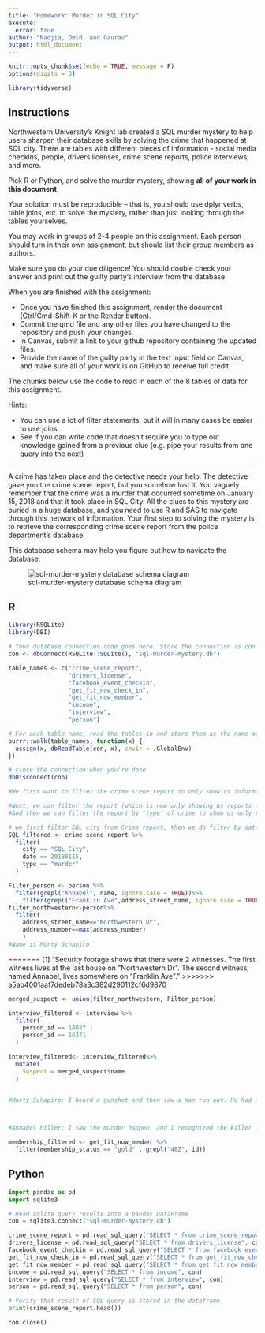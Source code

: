 ```yaml
---
title: "Homework: Murder in SQL City"
execute:
  error: true
author: "Nadjia, Omid, and Gaurav"
output: html_document
---
```


```r
knitr::opts_chunk$set(echo = TRUE, message = F)
options(digits = 3)

library(tidyverse)

```

## Instructions
Northwestern University's Knight lab created a SQL murder mystery to help users sharpen their database skills by solving the crime that happened at SQL city. There are tables with different pieces of information - social media checkins, people, drivers licenses, crime scene reports, police interviews, and more. 

Pick R or Python, and solve the murder mystery, showing **all of your work in this document**. 

Your solution must be reproducible -- that is, you should use dplyr verbs, table joins, etc. to solve the mystery, rather than just looking through the tables yourselves.

You may work in groups of 2-4 people on this assignment. Each person should turn in their own assignment, but should list their group members as authors.

Make sure you do your due diligence! You should double check your answer and print out the guilty party's interview from the database.

When you are finished with the assignment: 

- Once you have finished this assignment, render the document (Ctrl/Cmd-Shift-K or the Render button). 
- Commit the qmd file and any other files you have changed to the repository and push your changes.
- In Canvas, submit a link to your github repository containing the updated files.
- Provide the name of the guilty party in the text input field on Canvas, and make sure all of your work is on GitHub to receive full credit.

The chunks below use the code to read in each of the 8 tables of data for this assignment.

Hints:

- You can use a lot of filter statements, but it will in many cases be easier to use joins. 
- See if you can write code that doesn't require you to type out knowledge gained from a previous clue (e.g. pipe your results from one query into the next)


***

A crime has taken place and the detective needs your help. The detective gave you the crime scene report, but you somehow lost it. You vaguely remember that the crime was a murder that occurred sometime on January 15, 2018 and that it took place in SQL City. All the clues to this mystery are buried in a huge database, and you need to use R and SAS to navigate through this network of information. Your first step to solving the mystery is to retrieve the corresponding crime scene report from the police department's database. 

This database schema may help you figure out how to navigate the database:

![sql-murder-mystery database schema diagram](https://github.com/NUKnightLab/sql-mysteries/blob/master/schema.png?raw=true)

## R
```r
library(RSQLite)
library(DBI)

# Your database connection code goes here. Store the connection as con 
con <- dbConnect(RSQLite::SQLite(), "sql-murder-mystery.db")

table_names <- c("crime_scene_report", 
                 "drivers_license", 
                 "facebook_event_checkin",
                 "get_fit_now_check_in", 
                 "get_fit_now_member", 
                 "income", 
                 "interview",
                 "person")

# For each table name, read the tables in and store them as the name of the table
purrr::walk(table_names, function(x) {
  assign(x, dbReadTable(con, x), envir = .GlobalEnv)
})

# close the connection when you're done
dbDisconnect(con)

```

```r
#We first want to filter the crime scene report to only show us information from SQL City.

#Next, we can filter the report (which is now only showing us reports from SQL City) by the date of the murder: January 15th
#And then we can filter the report by "type" of crime to show us only reports of murders.
```



```r
# we first filter SQL city from Crime report, then we do filter by date and type
SQL_filtered <- crime_scene_report %>%
  filter(
    city == "SQL City",
    date == 20180115,
    type == "murder"
  )
```

```r
Filter_person <- person %>%
  filter(grepl("Annabel", name, ignore.case = TRUE))%>%
    filter(grepl("Franklin Ave",address_street_name, ignore.case = TRUE))
filter_northwestern<-person%>%
  filter(
    address_street_name=="Northwestern Dr",
    address_number==max(address_number)
    )
#Name is Morty Schapiro

```

=======
[1] "Security footage shows that there were 2 witnesses. The first witness lives at the last house on \"Northwestern Dr\". The second witness, named Annabel, lives somewhere on \"Franklin Ave\"."
>>>>>>> a5ab4001aaf7dedeb78a3c382d290112cf6d9870


```r

merged_suspect <- union(filter_northwestern, Filter_person)
```

```r
interview_filtered <- interview %>%
  filter(
    person_id == 14887 |
    person_id == 16371
  )

interview_filtered<- interview_filtered%>%
  mutate(
    Suspect = merged_suspect$name
  )


#Morty Schapiro: I heard a gunshot and then saw a man run out. He had a "Get Fit Now Gym" bag. The membership number on the bag started with "48Z". Only gold members have those bags. The man got into a car with a plate that included "H42W".



#Annabel Miller: I saw the murder happen, and I recognized the killer from my gym when I was working out last week on January the 9th.
```


```r
membership_filtered <- get_fit_now_member %>%
  filter(membership_status == "gold" , grepl("48Z", id))
```




















## Python

```python
import pandas as pd
import sqlite3

# Read sqlite query results into a pandas DataFrame
con = sqlite3.connect("sql-murder-mystery.db")

crime_scene_report = pd.read_sql_query("SELECT * from crime_scene_report", con)
drivers_license = pd.read_sql_query("SELECT * from drivers_license", con)
facebook_event_checkin = pd.read_sql_query("SELECT * from facebook_event_checkin", con)
get_fit_now_check_in = pd.read_sql_query("SELECT * from get_fit_now_check_in", con)
get_fit_now_member = pd.read_sql_query("SELECT * from get_fit_now_member", con)
income = pd.read_sql_query("SELECT * from income", con)
interview = pd.read_sql_query("SELECT * from interview", con)
person = pd.read_sql_query("SELECT * from person", con)

# Verify that result of SQL query is stored in the dataframe
print(crime_scene_report.head())

con.close()
```

